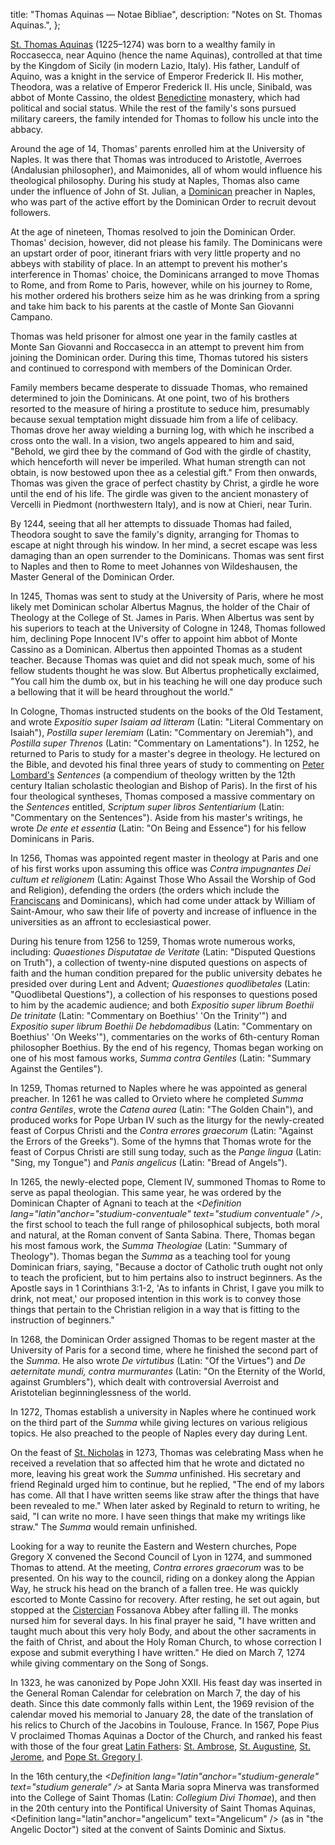   title: "Thomas Aquinas — Notae Bibliae",
  description: "Notes on St. Thomas Aquinas.",
};

<Initial text="Thomas Aquinas"/>

[St. Thomas Aquinas](/glossary/names#thomas) (1225–1274) was born to a wealthy family in Roccasecca, near Aquino (hence the name Aquinas), controlled at that time by the Kingdom of Sicily (in modern Lazio, Italy). His father, Landulf of Aquino, was a knight in the service of Emperor Frederick II. His mother, Theodora, was a relative of Emperor Frederick II. His uncle, Sinibald, was abbot of Monte Cassino, the oldest [Benedictine](/people/saints/medieval/benedict-of-nursia) monastery, which had political and social status. While the rest of the family's sons pursued military careers, the family intended for Thomas to follow his uncle into the abbacy.

Around the age of 14, Thomas' parents enrolled him at the University of Naples. It was there that Thomas was introduced to Aristotle, Averroes (Andalusian philosopher), and Maimonides, all of whom would influence his theological philosophy. During his study at Naples, Thomas also came under the influence of John of St. Julian, a [Dominican](/people/saints/medieval/dominic-of-osma) preacher in Naples, who was part of the active effort by the Dominican Order to recruit devout followers.

At the age of nineteen, Thomas resolved to join the Dominican Order. Thomas' decision, however, did not please his family. The Dominicans were an upstart order of poor, itinerant friars with very little property and no abbeys with stability of place. In an attempt to prevent his mother's interference in Thomas' choice, the Dominicans arranged to move Thomas to Rome, and from Rome to Paris, however, while on his journey to Rome, his mother ordered his brothers seize him as he was drinking from a spring and take him back to his parents at the castle of Monte San Giovanni Campano.

Thomas was held prisoner for almost one year in the family castles at Monte San Giovanni and Roccasecca in an attempt to prevent him from joining the Dominican order. During this time, Thomas tutored his sisters and continued to correspond with members of the Dominican Order.

Family members became desperate to dissuade Thomas, who remained determined to join the Dominicans. At one point, two of his brothers resorted to the measure of hiring a prostitute to seduce him, presumably because sexual temptation might dissuade him from a life of celibacy. Thomas drove her away wielding a burning log, with which he inscribed a cross onto the wall. In a vision, two angels appeared to him and said, "Behold, we gird thee by the command of God with the girdle of chastity, which henceforth will never be imperiled. What human strength can not obtain, is now bestowed upon thee as a celestial gift." From then onwards, Thomas was given the grace of perfect chastity by Christ, a girdle he wore until the end of his life. The girdle was given to the ancient monastery of Vercelli in Piedmont (northwestern Italy), and is now at Chieri, near Turin.

By 1244, seeing that all her attempts to dissuade Thomas had failed, Theodora sought to save the family's dignity, arranging for Thomas to escape at night through his window. In her mind, a secret escape was less damaging than an open surrender to the Dominicans. Thomas was sent first to Naples and then to Rome to meet Johannes von Wildeshausen, the Master General of the Dominican Order.

In 1245, Thomas was sent to study at the University of Paris, where he most likely met Dominican scholar Albertus Magnus, the holder of the Chair of Theology at the College of St. James in Paris. When Albertus was sent by his superiors to teach at the University of Cologne in 1248, Thomas followed him, declining Pope Innocent IV's offer to appoint him abbot of Monte Cassino as a Dominican. Albertus then appointed Thomas as a student teacher. Because Thomas was quiet and did not speak much, some of his fellow students thought he was slow. But Albertus prophetically exclaimed, "You call him the dumb ox, but in his teaching he will one day produce such a bellowing that it will be heard throughout the world."

In Cologne, Thomas instructed students on the books of the Old Testament, and wrote *Expositio super Isaiam ad litteram* (Latin: "Literal Commentary on Isaiah"), *Postilla super Ieremiam* (Latin: "Commentary on Jeremiah"), and *Postilla super Threnos* (Latin: "Commentary on Lamentations"). In 1252, he returned to Paris to study for a master's degree in theology. He lectured on the Bible, and devoted his final three years of study to commenting on [Peter Lombard's](/people/scholars/peter-lombard) *Sentences* (a compendium of theology written by the 12th century Italian scholastic theologian and Bishop of Paris). In the first of his four theological syntheses, Thomas composed a massive commentary on the *Sentences* entitled, *Scriptum super libros Sententiarium* (Latin: "Commentary on the Sentences"). Aside from his master's writings, he wrote *De ente et essentia* (Latin: "On Being and Essence") for his fellow Dominicans in Paris.

In 1256, Thomas was appointed regent master in theology at Paris and one of his first works upon assuming this office was *Contra impugnantes Dei cultum et religionem* (Latin: Against Those Who Assail the Worship of God and Religion), defending the <Definition lang="latin" anchor="mendicans" text="mendicant"/> orders (the orders which include the [Franciscans](/people/saints/medieval/francis-of-assisi) and Dominicans), which had come under attack by William of Saint-Amour, who saw their life of poverty and increase of influence in the universities as an affront to ecclesiastical power.

During his tenure from 1256 to 1259, Thomas wrote numerous works, including: *Quaestiones Disputatae de Veritate* (Latin: "Disputed Questions on Truth"), a collection of twenty-nine disputed questions on aspects of faith and the human condition prepared for the public university debates he presided over during Lent and Advent; *Quaestiones quodlibetales* (Latin: "Quodlibetal Questions"), a collection of his responses to questions posed to him by the academic audience; and both *Expositio super librum Boethii De trinitate* (Latin: "Commentary on Boethius' 'On the Trinity'") and *Expositio super librum Boethii De hebdomadibus* (Latin: "Commentary on Boethius' 'On Weeks'"), commentaries on the works of 6th-century Roman philosopher Boethius. By the end of his regency, Thomas began working on one of his most famous works, *Summa contra Gentiles* (Latin: "Summary Against the Gentiles").

In 1259, Thomas returned to Naples where he was appointed as general preacher. In 1261 he was called to Orvieto where he completed *Summa contra Gentiles*, wrote the *Catena aurea* (Latin: "The Golden Chain"), and produced works for Pope Urban IV such as the liturgy for the newly-created feast of Corpus Christi and the *Contra errores graecorum* (Latin: "Against the Errors of the Greeks"). Some of the hymns that Thomas wrote for the feast of Corpus Christi are still sung today, such as the *Pange lingua* (Latin: "Sing, my Tongue") and *Panis angelicus* (Latin: "Bread of Angels").

In 1265, the newly-elected pope, Clement IV, summoned Thomas to Rome to serve as papal theologian. This same year, he was ordered by the Dominican Chapter of Agnani to teach at the *<Definition lang="latin"anchor="studium-conventuale" text="studium conventuale" />*, the first school to teach the full range of philosophical subjects, both moral and natural, at the Roman convent of Santa Sabina. There, Thomas began his most famous work, the *Summa Theologiae* (Latin: "Summary of Theology"). Thomas began the *Summa* as a teaching tool for young Dominican friars, saying, "Because a doctor of Catholic truth ought not only to teach the proficient, but to him pertains also to instruct beginners. As the Apostle says in 1 Corinthians 3:1-2, 'As to infants in Christ, I gave you milk to drink, not meat,' our proposed intention in this work is to convey those things that pertain to the Christian religion in a way that is fitting to the instruction of beginners."

In 1268, the Dominican Order assigned Thomas to be regent master at the University of Paris for a second time, where he finished the second part of the *Summa*. He also wrote *De virtutibus* (Latin: "Of the Virtues") and *De aeternitate mundi, contra murmurantes* (Latin: "On the Eternity of the World, against Grumblers"), which dealt with controversial Averroist and Aristotelian beginninglessness of the world.

In 1272, Thomas establish a university in Naples where he continued work on the third part of the *Summa* while giving lectures on various religious topics. He also preached to the people of Naples every day during Lent.

On the feast of [St. Nicholas](/people/saints/early/nicholas-of-myra) in 1273, Thomas was celebrating Mass when he received a revelation that so affected him that he wrote and dictated no more, leaving his great work the *Summa* unfinished. His secretary and friend Reginald urged him to continue, but he replied, "The end of my labors has come. All that I have written seems like straw after the things that have been revealed to me." When later asked by Reginald to return to writing, he said, "I can write no more. I have seen things that make my writings like straw." The *Summa* would remain unfinished.

Looking for a way to reunite the Eastern and Western churches, Pope Gregory X convened the Second Council of Lyon in 1274, and summoned Thomas to attend. At the meeting, *Contra errores graecorum* was to be presented. On his way to the council, riding on a donkey along the Appian Way, he struck his head on the branch of a fallen tree. He was quickly escorted to Monte Cassino for recovery. After resting, he set out again, but stopped at the [Cistercian](/people/saints/medieval/bernard-of-clairvaux) Fossanova Abbey after falling ill. The monks nursed him for several days. In his final prayer he said, "I have written and taught much about this very holy Body, and about the other sacraments in the faith of Christ, and about the Holy Roman Church, to whose correction I expose and submit everything I have written." He died on March 7, 1274 while giving commentary on the Song of Songs.

In 1323, he was canonized by Pope John XXII. His feast day was inserted in the General Roman Calendar for celebration on March 7, the day of his death. Since this date commonly falls within Lent, the 1969 revision of the calendar moved his memorial to January 28, the date of the translation of his relics to Church of the Jacobins in Toulouse, France. In 1567, Pope Pius V proclaimed Thomas Aquinas a Doctor of the Church, and ranked his feast with those of the four great [Latin Fathers](/people/saints/latin-fathers): [St. Ambrose](/people/saints/latin-fathers/ambrose-of-milan), [St. Augustine](/people/saints/latin-fathers/augustine-of-hippo), [St. Jerome](/people/saints/latin-fathers/jerome-of-stridon), and [Pope St. Gregory I](/people/saints/latin-fathers/gregory-the-great).

In the 16th century,the *<Definition lang="latin"anchor="studium-generale" text="studium generale" />* at Santa Maria sopra Minerva was transformed into the College of Saint Thomas (Latin: *Collegium Divi Thomae*), and then in the 20th century into the Pontifical University of Saint Thomas Aquinas, <Definition lang="latin"anchor="angelicum" text="Angelicum" /> (as in "the Angelic Doctor") sited at the convent of Saints Dominic and Sixtus.
